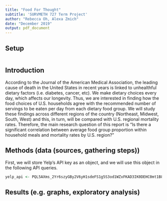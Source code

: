 ```yaml
---
title: "Food For Thought"
subtitle: 'SURVMETH 727 Term Project'
author: "Rebecca Oh, Alexa Zmich"
date: "December 2019"
output: pdf_document
---
```


## Setup
```r

```

## Introduction

According to the  Journal of the American Medical Association, the leading cause of death in the United States in recent years is linked to unhealthful dietary factors (i.e. diabetes, cancer, etc). We make dietary choices every day, which affects our longevity. Thus, we are interested in finding how the food choices of U.S. households agree with the recommended number of servings to be eaten per day from each dietary food group. We will study these findings across different regions of the country (Northeast, Midwest, South, West) and this, in turn, will be compared with U.S. regional mortality rates. Therefore, the main research question of this report is "Is there a significant correlation between average food group proportion within household meals and mortality rates by U.S. region?"

## Methods (data (sources, gathering steps))

First, we will store Yelp's API key as an object, and we will use this object in the following API queries. 

```r
yelp_api <- PQL5AXms_2Yr6szyGBy2V6yH1sdeFS1g5S3od1WZxFKAD3IK0DEHC0mt1B8atTzO5mspVGcqxvA9gbAb_3u3_u07umTpSr0_YTdcTH9B4sP1UEXrvn713CzqPhzTXXYx
```

## Results (e.g.  graphs, exploratory analysis)